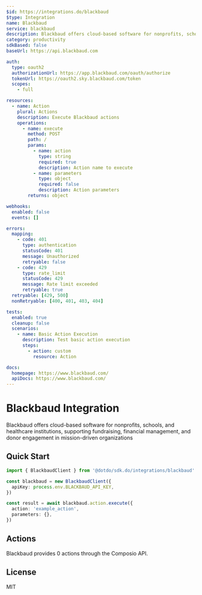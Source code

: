 ```yaml
---
$id: https://integrations.do/blackbaud
$type: Integration
name: Blackbaud
service: blackbaud
description: Blackbaud offers cloud-based software for nonprofits, schools, and healthcare institutions, supporting fundraising, financial management, and donor engagement in mission-driven organizations
category: productivity
sdkBased: false
baseUrl: https://api.blackbaud.com

auth:
  type: oauth2
  authorizationUrl: https://app.blackbaud.com/oauth/authorize
  tokenUrl: https://oauth2.sky.blackbaud.com/token
  scopes:
    - full

resources:
  - name: Action
    plural: Actions
    description: Execute Blackbaud actions
    operations:
      - name: execute
        method: POST
        path: /
        params:
          - name: action
            type: string
            required: true
            description: Action name to execute
          - name: parameters
            type: object
            required: false
            description: Action parameters
        returns: object

webhooks:
  enabled: false
  events: []

errors:
  mapping:
    - code: 401
      type: authentication
      statusCode: 401
      message: Unauthorized
      retryable: false
    - code: 429
      type: rate_limit
      statusCode: 429
      message: Rate limit exceeded
      retryable: true
  retryable: [429, 500]
  nonRetryable: [400, 401, 403, 404]

tests:
  enabled: true
  cleanup: false
  scenarios:
    - name: Basic Action Execution
      description: Test basic action execution
      steps:
        - action: custom
          resource: Action

docs:
  homepage: https://www.blackbaud.com/
  apiDocs: https://www.blackbaud.com/
---
```


# Blackbaud Integration

Blackbaud offers cloud-based software for nonprofits, schools, and healthcare institutions, supporting fundraising, financial management, and donor engagement in mission-driven organizations

## Quick Start

```typescript
import { BlackbaudClient } from '@dotdo/sdk.do/integrations/blackbaud'

const blackbaud = new BlackbaudClient({
  apiKey: process.env.BLACKBAUD_API_KEY,
})

const result = await blackbaud.action.execute({
  action: 'example_action',
  parameters: {},
})
```

## Actions

Blackbaud provides 0 actions through the Composio API.

## License

MIT
